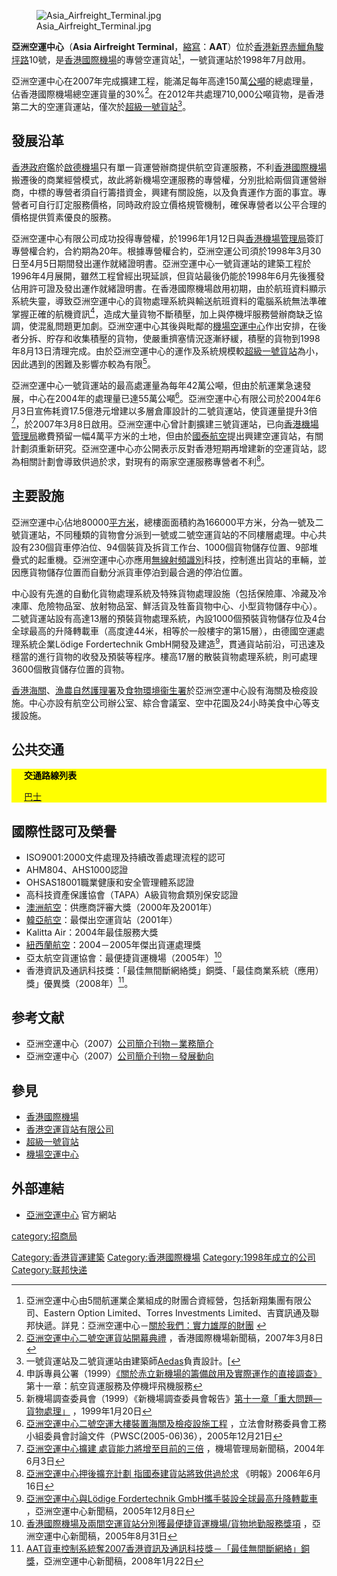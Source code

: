 {{Infobox_Company
|  name          = 亞洲空運中心有限公司
|  name_en       = Asia Airfreight Terminal
|  logo          = AAT Hong Kong logo.svg
|  type          = [[私營|私營]]
|  foundation    = 1998年
|  location      = {{HK}}[[新界|新界]][[赤鱲角|赤鱲角]]駿坪路10號
|  industry      = 空運
|  key_people    = 執行董事：梁國鴻
|  sales         = 
|  profit        = 
|  asset         = 
|  market_value  = 
|  num_employees = 
|  revenue       = 
|  products      = 
|  parent        = [[香港航空|香港航空]]<br>新翔集團有限公司<br>[[Eastern_Option_Limited|Eastern Option Limited]]<br>Torres Investments<br>吉寶訊通<br>[[聯邦快遞|聯邦快遞]]
|  homepage      = [http://www.aat.com.hk/ 亞洲空運中心有限公司]
}}

[[File:Asia_Airfreight_Terminal.jpg|thumb]]

'''亞洲空運中心'''（'''Asia Airfreight Terminal'''，[[縮寫|縮寫]]：'''AAT'''）位於[[香港|香港]][[新界|新界]][[赤鱲角|赤鱲角]][[駿坪路|駿坪路]]10號，是[[香港國際機場|香港國際機場]]的專營空運貨站<ref>亞洲空運中心由5間航運業企業組成的財團合資經營，包括新翔集團有限公司、Eastern Option Limited、Torres Investments Limited、吉寶訊通及聯邦快遞。詳見：亞洲空運中心－[http://www.aat.com.hk/about_aat/shareholders/ 關於我們：實力雄厚的財團] {{Wayback|url=http://www.aat.com.hk/about_aat/shareholders/ |date=20080907153724 }}</ref>，一號貨運站於1998年7月啟用。

亞洲空運中心在2007年完成擴建工程，能滿足每年高達150萬[[公噸|公噸]]的總處理量，佔香港國際機場總空運貨量的30%<ref>[http://www.hongkongairport.com/chi/pr/pr_879.html 亞洲空運中心二號空運貨站開幕典禮] {{Wayback|url=http://www.hongkongairport.com/chi/pr/pr_879.html |date=20070526212746 }}，香港國際機場新聞稿，2007年3月8日</ref>。在2012年共處理710,000公噸貨物，是香港第二大的空運貨運站，僅次於[[超級一號貨站|超級一號貨站]]<ref>一號貨運站及二號貨運站由建築師[[Aedas|Aedas]]負責設計。[{{cite web |url=http://www.aat.com.hk/information_centre/press_release/ |title=存档副本 |accessdate=2013-01-15 |deadurl=yes |archiveurl=https://web.archive.org/web/20130117224518/http://www.aat.com.hk/information_centre/press_release/ |archivedate=2013-01-17 }}</ref>。

==發展沿革==
[[香港殖民地時期#香港政府|香港政府]]鑑於[[啟德機場|啟德機場]]只有單一貨運營辦商提供航空貨運服務，不利[[香港國際機場|香港國際機場]]搬遷後的商業經營模式，故此將新機場空運服務的專營權，分別批給兩個貨運營辦商，中標的專營者須自行籌措資金，興建有關設施，以及負責運作方面的事宜。專營者可自行訂定服務價格，同時政府設立價格規管機制，確保專營者以公平合理的價格提供質素優良的服務。

亞洲空運中心有限公司成功投得專營權，於1996年1月12日與[[香港機場管理局|香港機場管理局]]簽訂專營權合約，合約期為20年。根據專營權合約，亞洲空運公司須於1998年3月30日至4月5日期間發出運作就緒證明書。亞洲空運中心一號貨運站的建築工程於1996年4月展開，雖然工程曾經出現延誤，但貨站最後仍能於1998年6月先後獲發佔用許可證及發出運作就緒證明書。在香港國際機場啟用初期，由於航班資料顯示系統失靈，導致亞洲空運中心的貨物處理系統與輸送航班資料的電腦系統無法準確掌握正確的航機資訊<ref>申訴專員公署（1999）[http://www.ombudsman.gov.hk/tc/concluded/clk_main.doc 《關於赤立新機場的籌備啟用及實際運作的直接調查》] {{Wayback|url=http://www.ombudsman.gov.hk/tc/concluded/clk_main.doc |date=20110522145853 }}第十一章：航空貨運服務及停機坪飛機服務</ref>，造成大量貨物不斷積壓，加上與停機坪服務營辦商缺乏協調，使混亂問題更加劇。亞洲空運中心其後與毗鄰的[[機場空運中心|機場空運中心]]作出安排，在後者分拆、貯存和收集積壓的貨物，使嚴重擠塞情況逐漸紓緩，積壓的貨物到1998年8月13日清理完成。由於亞洲空運中心的運作及系統規模較[[超級一號貨站|超級一號貨站]]為小，因此遇到的困難及影響亦較為有限<ref>新機場調查委員會（1999）《新機場調查委員會報告》[http://www.info.gov.hk/iairport/chap11c.rtf 第十一章「重大問題—貨物處理」] {{Wayback|url=http://www.info.gov.hk/iairport/chap11c.rtf |date=20070224195603 }}，1999年1月20日</ref>。

亞洲空運中心一號貨運站的最高處運量為每年42萬公噸，但由於航運業急速發展，中心在2004年的處理量已達55萬公噸<ref>[http://www.legco.gov.hk/yr05-06/chinese/fc/pwsc/papers/p05-36c.pdf 亞洲空運中心二號空運大樓裝置海關及檢疫設施工程] {{Wayback|url=http://www.legco.gov.hk/yr05-06/chinese/fc/pwsc/papers/p05-36c.pdf |date=20191030061349 }}，立法會財務委員會工務小組委員會討論文件（PWSC(2005-06)36），2005年12月21日</ref>。亞洲空運中心有限公司於2004年6月3日宣佈耗資17.5億港元增建以多層倉庫設計的二號貨運站，使貨運量提升3倍<ref>[http://www.hongkongairport.com/chi/pr/ex_473.html#anchor_1 亞洲空運中心擴建 處貨能力將增至目前的三倍] {{Wayback|url=http://www.hongkongairport.com/chi/pr/ex_473.html#anchor_1 |date=20070604043934 }}，機場管理局新聞稿，2004年6月3日</ref>，於2007年3月8日啟用。亞洲空運中心曾計劃擴建三號貨運站，已向[[香港機場管理局|香港機場管理局]]繳費預留一幅4萬平方米的土地，但由於[[國泰航空|國泰航空]]提出興建空運貨站，有關計劃須重新研究。亞洲空運中心亦公開表示反對香港短期再增建新的空運貨站，認為相關計劃會導致供過於求，對現有的兩家空運服務專營者不利<ref>[http://hk.business.yahoo.com/060616/216/1oumj.html?cat=bs_in_logistics 亞洲空運中心押後擴充計劃 指國泰建貨站將致供過於求] {{Wayback|url=http://hk.business.yahoo.com/060616/216/1oumj.html?cat=bs_in_logistics |date=20070808101412 }}《明報》2006年6月16日</ref>。

==主要設施==
亞洲空運中心佔地80000[[平方米|平方米]]，總樓面面積約為166000平方米，分為一號及二號貨運站，不同種類的貨物會分派到一號或二號空運貨站的不同樓層處理。中心共設有230個貨車停泊位、94個裝貨及拆貨工作台、1000個貨物儲存位置、9部堆疊式的起重機。亞洲空運中心亦應用[[無線射頻識別|無線射頻識別]]科技，控制進出貨站的車輛，並因應貨物儲存位置而自動分派貨車停泊到最合適的停泊位置。

中心設有先進的自動化貨物處理系統及特殊貨物處理設施（包括保險庫、冷藏及冷凍庫、危險物品室、放射物品室、鮮活貨及牲畜貨物中心、小型貨物儲存中心）。二號貨運站設有高達13層的預裝貨物處理系統，內設1000個預裝貨物儲存位及4台全球最高的升降轉載車（高度達44米，相等於一般樓宇的第15層），由德國空運處理系統企業Lödige Fordertechnik GmbH開發及建造<ref>[http://www.aat.com.hk/chi/news/t2/etv/index.htm 亞洲空運中心與Lödige Fordertechnik GmbH攜手裝設全球最高升降轉載車] {{Wayback|url=http://www.aat.com.hk/chi/news/t2/etv/index.htm |date=20080209061230 }}，亞洲空運中心新聞稿，2005年12月8日</ref>，貫通貨站前沿，可迅速及穩當的進行貨物的收發及預裝等程序。樓高17層的散裝貨物處理系統，則可處理3600個散貨儲存位置的貨物。

[[香港海關|香港海關]]、[[漁農自然護理署|漁農自然護理署]]及[[食物環境衞生署|食物環境衞生署]]於亞洲空運中心設有海關及檢疫設施。中心亦設有航空公司辦公室、綜合會議室、空中花園及24小時美食中心等支援設施。

==公共交通==
<div class="NavFrame collapsed" style="color: black; background-color: #FFFF00; margin: 0 auto; padding: 0 10px; text-align: left;"><div class="NavHead" style="background-color: #FFFF00; margin: 0 auto; padding: 0 10px; font-weight:normal;">'''交通路線列表'''</div><div class="NavContent" style="background-color: #FFFF00; margin: 0 auto; padding: 0 10px;">
;[[香港巴士|巴士]]
{{大嶼山巴士簡單列表|E11|E11A|E21|E21C|E22|E22A|E22C|E23|E23A|E32|E33|E33P|E36|E36P|E36S|E37|E37C|E41|E42|E42C|N11|N21|N21A|N23|N26|N29|N30|N31|N35|N42|N42A|S52|S52A|S52P}}
</div></div>

==國際性認可及榮譽==
* ISO9001:2000文件處理及持續改善處理流程的認可
* AHM804、AHS1000認證
* OHSAS18001職業健康和安全管理體系認證
* 高科技資產保護協會（TAPA）A級貨物倉類別保安認證
* [[澳洲航空|澳洲航空]]：供應商評審大獎（2000年及2001年）
* [[韓亞航空|韓亞航空]]：最傑出空運貨站（2001年）
* Kalitta Air：2004年最佳服務大獎
* [[紐西蘭航空|紐西蘭航空]]：2004－2005年傑出貨運處理獎
* 亞太航空貨運協會：最便捷貨運機場（2005年）<ref>[http://www.aat.com.hk/chi/news/news.jsp?news_id=50 香港國際機場及兩間空運貨站分別獲最便捷貨運機場/貨物地勤服務獎項] {{Wayback|url=http://www.aat.com.hk/chi/news/news.jsp?news_id=50 |date=20060420204925 }}，亞洲空運中心新聞稿，2005年8月31日</ref>
* 香港資訊及通訊科技獎：「最佳無間斷網絡獎」銅獎、「最佳商業系統（應用）獎」優異獎（2008年）<ref>[http://www.aat.com.hk/chi/news/news.jsp?news_id=95 AAT貨車控制系統奪2007香港資訊及通訊科技獎－「最佳無間斷網絡」銅獎]{{dead link|date=2017年11月 |bot=InternetArchiveBot |fix-attempted=yes }}，亞洲空運中心新聞稿，2008年1月22日</ref>。

==参考文献==
{{reflist}}

* 亞洲空運中心（2007）[https://web.archive.org/web/20070728202505/http://www.aat.com.hk/eng/CorporateProfile.pdf 公司簡介刊物－業務簡介]
* 亞洲空運中心（2007）[https://web.archive.org/web/20070714194153/http://www.aat.com.hk/eng/AcceleratingTheFuture.pdf 公司簡介刊物－發展動向]


==參見==
* [[香港國際機場|香港國際機場]]
* [[香港空運貨站有限公司|香港空運貨站有限公司]]
* [[超級一號貨站|超級一號貨站]]
* [[機場空運中心|機場空運中心]]

==外部連結==
*[http://www.aat.com.hk 亞洲空運中心] {{Wayback|url=http://www.aat.com.hk/ |date=20201024032118 }}官方網站

{{香港國際機場}}
[[Category:香港貨運建築|Category:香港貨運建築]]
[[Category:香港國際機場|Category:香港國際機場]]
[[Category:1998年成立的公司|Category:1998年成立的公司]]
[[category:招商局|category:招商局]]
[[Category:联邦快递|Category:联邦快递]]